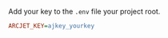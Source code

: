 Add your key to the `.env` file your project root.

```ini title=".env"
ARCJET_KEY=ajkey_yourkey
```
